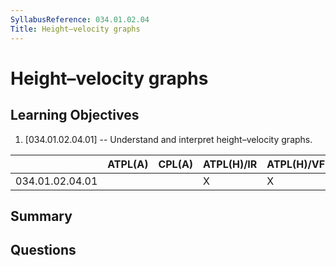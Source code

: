 ```yaml
---
SyllabusReference: 034.01.02.04
Title: Height–velocity graphs
---
```


# Height–velocity graphs

## Learning Objectives

1. [034.01.02.04.01] -- Understand and interpret height–velocity graphs.

|                 | ATPL(A) | CPL(A) | ATPL(H)/IR | ATPL(H)/VFR | CPL(H) | IR  | CBIR(A) |
| --------------- | ------- | ------ | ---------- | ----------- | ------ | --- | ------- |
| 034.01.02.04.01 |         |        | X          | X           | X      |     |         |

## Summary

## Questions
